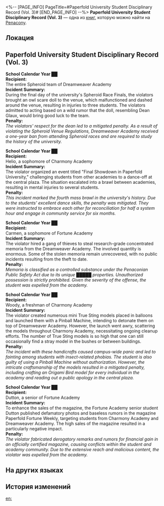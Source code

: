 <%-- [PAGE_INFO]
PageTitle=#Paperfold University Student Disciplinary Record (Vol. 3)#
[END_PAGE_INFO] --%>
{{Дополнить}}
{{Книга Инфобокс
|id           = 411
|partIds      = 190706
|Название     = 
|Изображение  = Предмет Плёнка Пенакония.png
|Мир          = Penacony
|Томов        = 1
|Автор        = <!--нужно добавить-->
|Описание     = A record detailing historical student misconduct and their resulting disciplinary actions, serving as a crucial reference for disciplinary measures today.
|Том1         = {{tx}}
|Источник1    = {{tx|Отсутствует источник}}
|Персонажи    = 
|Фракции      = 
}}
'''Paperfold University Student Disciplinary Record (Vol. 3)''' — одна из [[Книги|книг]], которую можно найти на [[Penacony]].

==Локация==
{{Отметка карты|<!--название карты-->|<!--id отметки-->}}

==Paperfold University Student Disciplinary Record (Vol. 3)==
'''School Calendar Year ██'''<br />
'''Recipient:'''<br />
The entire Spheroid team of Dreamweaver Academy<br />
'''Incident Summary:'''<br />
During the final day of the university's Spheroid Race Finals, the violators brought an owl scare doll to the venue, which malfunctioned and dashed around the venue, resulting in injuries to three students. The violators admitted to acting based on a wild rumor that the doll, resembling Dean Glaux, would bring good luck to the team.<br />
'''Penalty:'''<br />
''The violators' respect for the dean led to a mitigated penalty. As a result of violating the Spheroid Venue Regulations, Dreamweaver Academy received a one-year ban from attending Spheroid races and are required to study the history of the university.''


'''School Calendar Year ██'''<br />
'''Recipient:'''<br />
Helio, a sophomore of Charmony Academy<br />
'''Incident Summary:'''<br />
The violator organized an event titled "Final Showdown in Paperfold University," challenging students from other academies to a dance-off at the central plaza. The situation escalated into a brawl between academies, resulting in mental injuries to several students.<br />
'''Penalty:'''<br />
''This incident marked the fourth mass brawl in the university's history. Due to the students' excellent dance skills, the penalty was mitigated. They were instructed to embrace each other for reconciliation for half a system hour and engage in community service for six months.''


'''School Calendar Year ██'''<br />
'''Recipient:'''<br />
Carmen, a sophomore of Fortune Academy<br />
'''Incident Summary:'''<br />
The violator hired a gang of thieves to steal research-grade concentrated memoria from the Dreamweaver Academy. The involved quantity is enormous. Some of the stolen memoria remain unrecovered, with no public incidents resulting from the theft to date.<br />
'''Penalty:'''<br />
''Memoria is classified as a controlled substance under the Penaconian Public Safety Act due to its unique █████ properties. Unauthorized possession is strictly prohibited. Given the severity of the offense, the student was expelled from the academy.''


'''School Calendar Year ██'''<br />
'''Recipient:'''<br />
Woody, a freshman of Charmony Academy<br />
'''Incident Summary:'''<br />
The violator created numerous mini True Sting models placed in balloons and launched them with a Pinball Machine, intending to detonate them on top of Dreamweaver Academy. However, the launch went awry, scattering the models throughout Charmony Academy, necessitating ongoing cleanup efforts. The number of True Sting models is so high that one can still occasionally find a stray model in the bushes or between buildings.<br />
'''Penalty:'''<br />
''The incident with these handicrafts caused campus-wide panic and led to fainting among students with insect-related phobias. The student is also guilty of using a Pinball Machine without authorization. However, the intricate craftsmanship of the models resulted in a mitigated penalty, including crafting an Origami Bird model for every individual in the academy and reading out a public apology in the central plaza.''


'''School Calendar Year ██'''<br />
'''Recipient:'''<br />
Dutton, a senior of Fortune Academy<br />
'''Incident Summary:'''<br />
To enhance the sales of the magazine, the Fortune Academy senior student Dutton published defamatory photos and baseless rumors in the magazine Paperfold Fortune Weekly, targeting students from Charmony Academy and Dreamweaver Academy. The high sales of the magazine resulted in a particularly negative impact.<br />
'''Penalty:'''<br />
''The violator fabricated derogatory remarks and rumors for financial gain in an officially certified magazine, causing conflicts within the student and academy community. Due to the extensive reach and malicious content, the violator was expelled from the academy.''

==На других языках==
{{На других языках
|en   = Paperfold University Student Disciplinary Record (Vol. 3)
|zhs  = 折纸大学学生处分记录（卷三）
|zht  = 摺紙大學學生處分紀錄（卷三）
|ja   = 折り紙大学の学生処分記録（3）
|ko   = 종이접기 아카데미 학생 처분 기록(3권)
|es   = Registro disciplinario estudiantil de la Academia de Origami (Vol. 3)
|fr   = Registre disciplinaire de l'Université Origami (Vol. 3)
|ru   = Журнал регистрации наказаний студентов Академии оригами №&nbsp;3
|th   = การลงโทษนักศึกษา ของมหาวิทยาลัย Paperfold (เล่ม 3)
|vi   = Biên Bản Kỷ Luật Sinh Viên Học Viện Gấp Giấy (Tập 3)
|de   = Strafprotokoll für Studenten der Origami-Akademie (Band 3)
|id   = Catatan Hukuman Murid Paperfold University (Volume 3)
|pt   = Histórico Disciplinar de um Aluno da Academia Dobradura (Vol. 3)
}}

==История изменений==
{{История изменений|3.5}}

[[en:]]